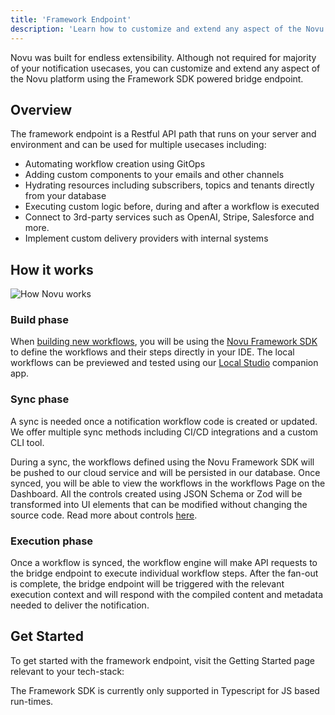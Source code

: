 ```yaml
---
title: 'Framework Endpoint'
description: 'Learn how to customize and extend any aspect of the Novu platform using the Framework SDK powered bridge endpoint.'
---
```



Novu was built for endless extensibility. Although not required for majority of your notification usecases, you can customize and extend any aspect of the Novu platform using the Framework SDK powered bridge endpoint.

## Overview

The framework endpoint is a Restful API path that runs on your server and environment and can be used for multiple usecases including:

- Automating workflow creation using GitOps
- Adding custom components to your emails and other channels
- Hydrating resources including subscribers, topics and tenants directly from your database
- Executing custom logic before, during and after a workflow is executed
- Connect to 3rd-party services such as OpenAI, Stripe, Salesforce and more.
- Implement custom delivery providers with internal systems

## How it works

<img src="/images/novu-works.png" alt="How Novu works" className="rounded-lg border" />

### Build phase

When [building new workflows](/workflow/overview), you will be using the [Novu Framework SDK](/framework/typescript/overview) to define the workflows and their steps directly in your IDE. The local workflows can be previewed and tested using our [Local Studio](/framework/studio) companion app.

### Sync phase

A sync is needed once a notification workflow code is created or updated. We offer multiple sync methods including CI/CD integrations and a custom CLI tool.

During a sync, the workflows defined using the Novu Framework SDK will be pushed to our cloud service and will be persisted in our database.
Once synced, you will be able to view the workflows in the workflows Page on the Dashboard. All the controls created using JSON Schema or Zod will be transformed into UI elements that can be modified without changing the source code. Read more about controls [here](/framework/controls).

### Execution phase

Once a workflow is synced, the workflow engine will make API requests to the bridge endpoint to execute individual workflow steps.
After the fan-out is complete, the bridge endpoint will be triggered with the relevant execution context and will respond with the compiled content and metadata needed to deliver the notification.

## Get Started

To get started with the framework endpoint, visit the Getting Started page relevant to your tech-stack:

<Cards>
  <Card title="Next.js" href="/framework/quickstart/nextjs" />
  <Card title="Express.js" href="/framework/quickstart/express" />
  <Card title="Remix" href="/framework/quickstart/remix" />
  <Card title="NestJS" href="/framework/quickstart/nestjs" />
  <Card title="Svelte" href="/framework/quickstart/svelte" />
  <Card title="Nuxt" href="/framework/quickstart/nuxt" />
  <Card title="H3" href="/framework/quickstart/h3" />
  <Card title="Lambda" href="/framework/quickstart/lambda" />
</Cards>

<Callout type="info" className="mt-4">
  The Framework SDK is currently only supported in Typescript for JS based run-times.
</Callout>
